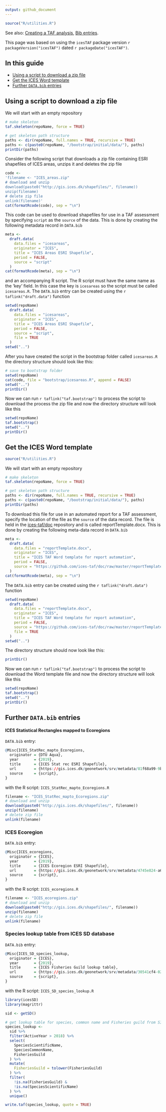 ```yaml
---
output: github_document
---
```


```r
source("R/utilities.R")
```

See also:
[Creating a TAF analysis](Creating-a-TAF-analysis),
[Bib entries](Bib-entries).

This page was based on using the `icesTAF` package version ```r packageVersion("icesTAF")```
dated ```r packageDate("icesTAF")```.

## In this guide

* [Using a script to download a zip file](#Using-a-script-to-download-a-zip-file)
* [Get the ICES Word template](#Get-the-ICES-Word-template)
* [Further `DATA.bib` entries](#Further-DATA.bib-entries)

## Using a script to download a zip file

We will start with an empty repository

```r
# make skeleton
taf.skeleton(repoName, force = TRUE)

# get skeleton path structure
paths <- dir(repoName, full.names = TRUE, recursive = TRUE)
paths <- c(paste0(repoName, "/bootstrap/initial/data/"), paths)
printDir(paths)
```

Consider the following script that downloads a zip file containing ESRI
shapefiles of ICES areas, unzips it and deletes the zip file

```r
code <-
'filename <- "ICES_areas.zip"
# download and unzip
download(paste0("http://gis.ices.dk/shapefiles/", filename))
unzip(filename)
# delete zip file
unlink(filename)'
cat(formatRcode(code), sep = "\n")
```

This code can be used to download shapefiles for use in a TAF assessment by
specifying `script` as the `source` of the data.  This is done by creating
the following metadata record in `DATA.bib`

```r
meta <-
  draft.data(
    data.files = "icesareas",
    originator = "ICES",
    title = "ICES Areas ESRI Shapefile",
    period = FALSE,
    source = "script"
  )
cat(formatRcode(meta), sep = "\n")
```

and an accompanying R script.  The R script must
have the same name as the 'key' field.  In this case the key is `icesareas` so
the script must be called `icesareas.R`.  The `DATA.bib` entry can be created
using the `r taflink("draft.data")` function

```r
setwd(repoName)
  draft.data(
    data.files = "icesareas",
    originator = "ICES",
    title = "ICES Areas ESRI Shapefile",
    period = FALSE,
    source = "script",
    file = TRUE
  )
setwd("..")
```

After you have created the script in the bootstrap folder called `icesareas.R`
the directory structure should look like this:

```r
# save to bootstrap folder
setwd(repoName)
cat(code, file = "bootstrap/icesareas.R", append = FALSE)
setwd("..")
printDir()
```

Now we can run  `r taflink("taf.bootstrap")` to process the script to download the
process the zip file and now the directory structure will look like this

```r
setwd(repoName)
taf.bootstrap()
setwd("..")
printDir()
```

## Get the ICES Word template

```r
source("R/utilities.R")
```

We will start with an empty repository

```r
# make skeleton
taf.skeleton(repoName, force = TRUE)

# get skeleton path structure
paths <- dir(repoName, full.names = TRUE, recursive = TRUE)
paths <- c(paste0(repoName, "/bootstrap/initial/data/"), paths)
printDir(paths)
```

To download this file for use in an automated report for a
TAF assessment, specify the location of the file as the `source`
of the data record.  The file is held in the
[ices-taf/doc](https://github.com/ices-taf/doc) repository
and is called reportTemplate.docx. This is done by creating the following
meta-data record in `DATA.bib`

```r
meta <-
  draft.data(
    data.files = "reportTemplate.docx",
    originator = "ICES",
    title = "ICES TAF Word template for report automation",
    period = FALSE,
    source = "https://github.com/ices-taf/doc/raw/master/reportTemplate.docx"
  )
cat(formatRcode(meta), sep = "\n")
```

The `DATA.bib` entry can be created using the `r taflink("draft.data")`
function

```r
setwd(repoName)
  draft.data(
    data.files = "reportTemplate.docx",
    originator = "ICES",
    title = "ICES TAF Word template for report automation",
    period = FALSE,
    source = "https://github.com/ices-taf/doc/raw/master/reportTemplate.docx",
    file = TRUE
  )
setwd("..")
```

The directory structure should now look like this:

```r
printDir()
```

Now we can run  `r taflink("taf.bootstrap")` to process the script to
download the Word template file and now the directory structure will look like this

```r
setwd(repoName)
taf.bootstrap()
setwd("..")
printDir()
```

## Further `DATA.bib` entries

#### ICES Statistical Rectangles mapped to Ecoregions

`DATA.bib` entry:

```r
@Misc{ICES_StatRec_mapto_Ecoregions,
  originator = {DTU Aqua},
  year       = {2019},
  title      = {ICES Stat rec ESRI Shapefile},
  url        = {https://gis.ices.dk/geonetwork/srv/metadata/81f68a99-9b91-4762-80d3-31c069731f44},
  source     = {script},
}
```

with the R script: `ICES_StatRec_mapto_Ecoregions.R`

```r
filename <- "ICES_StatRec_mapto_Ecoregions.zip"
# download and unzip
download(paste0("http://gis.ices.dk/shapefiles/", filename))
unzip(filename)
# delete zip file
unlink(filename)
```

### ICES Ecoregion

`DATA.bib` entry:

```r
@Misc{ICES_ecoregions,
  originator = {ICES},
  year       = {2019},
  title      = {ICES Ecoregion ESRI Shapefile},
  url        = {https://gis.ices.dk/geonetwork/srv/metadata/4745e824-a612-4a1f-bc56-b540772166eb},
  source     = {script},
}
```

with the R script: `ICES_ecoregions.R`

```r
filename <- "ICES_ecoregions.zip"
# download and unzip
download(paste0("http://gis.ices.dk/shapefiles/", filename))
unzip(filename)
# delete zip file
unlink(filename)
```

### Species lookup table from ICES SD database

`DATA.bib` entry:

```r
@Misc{ICES_SD_species_lookup,
  originator = {ICES},
  year       = {2019},
  title      = {ICES Fisheries Guild lookup table},
  url        = {https://gis.ices.dk/geonetwork/srv/metadata/30541cf4-0236-437f-9757-596c5f793cff},
  source     = {script},
}
```

with the R script: `ICES_SD_species_lookup.R`
```r
library(icesSD)
library(magrittr)

sid <- getSD()

# get lookup table for species, common name and Fisheries guild from SID
species_lookup <-
  sid %>%
  filter(ActiveYear > 2018) %>%
  select(
    SpeciesScientificName,
    SpeciesCommonName,
    FisheriesGuild
  ) %>%
  mutate(
    FisheriesGuild = tolower(FisheriesGuild)
  ) %>%
  filter(
    !is.na(FisheriesGuild) &
    !is.na(SpeciesScientificName)
  ) %>%
  unique()

write.taf(species_lookup, quote = TRUE)
```
